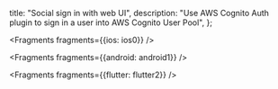   title: "Social sign in with web UI",
  description: "Use AWS Cognito Auth plugin to sign in a user into AWS Cognito User Pool",
};


<Fragments fragments={{ios: ios0}} />


<Fragments fragments={{android: android1}} />


<Fragments fragments={{flutter: flutter2}} />

